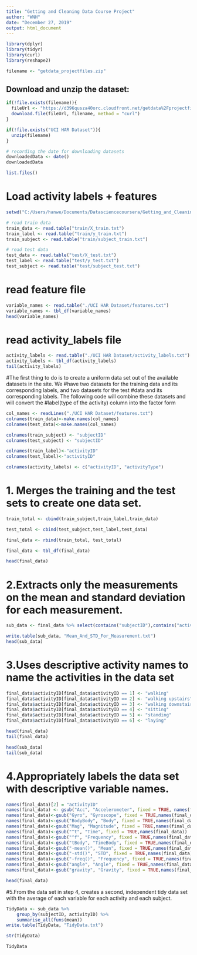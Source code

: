 ---
title: "Getting and Cleaning Data Course Project"
author: "WNH"
date: "December 27, 2019"
output: html_document
---

```{r}
library(dplyr)
library(tidyr)
library(curl)
library(reshape2)
```

```{r}
filename <- "getdata_projectfiles.zip"
```
## Download and unzip the dataset:
```{r}
if(!file.exists(filename)){
  fileUrl <- "https://d396qusza40orc.cloudfront.net/getdata%2Fprojectfiles%2FUCI%20HAR%20Dataset.zip"
  download.file(fileUrl, filename, method = "curl")
}

if(!file.exists("UCI HAR Dataset")){
  unzip(filename)
}

# recording the date for downloading datasets
downloadedData <- date()
downloadedData

list.files()

```
# Load activity labels + features
```{r}
setwd("C:/Users/hanwe/Documents/Datasciencecoursera/Getting_and_Cleaning_Course/Project/UCI HAR Dataset")

# read train data
train_data <- read.table("train/X_train.txt")
train_label <- read.table("train/y_train.txt")
train_subject <- read.table("train/subject_train.txt")

# read test data
test_data <- read.table("test/X_test.txt")
test_label <- read.table("test/y_test.txt")
test_subject <- read.table("test/subject_test.txt")

```
# read feature file
```{r}
variable_names <- read.table("./UCI HAR Dataset/features.txt")
variable_names <- tbl_df(variable_names)
head(variable_names)
```
# read activity_labels file
```{r}
activity_labels <- read.table("./UCI HAR Dataset/activity_labels.txt")
activity_labels <- tbl_df(activity_labels)
tail(activity_labels)

```
#The first thing to do is to create a uniform data set out of the available datasets in the site. We #have two datasets for the training data and its corresponding labels, and two datasets for the test #data and its corresponding labels. The following code will combine these datasets and will convert the #label(type of the activity) column into the factor form 
```{r}
col_names <- readLines("./UCI HAR Dataset/features.txt")
colnames(train_data)<-make.names(col_names)
colnames(test_data)<-make.names(col_names)

colnames(train_subject) <- "subjectID"
colnames(test_subject) <- "subjectID"

colnames(train_label)<-"activityID"
colnames(test_label)<-"activityID"

colnames(activity_labels) <- c("activityID", "activityType")
```

# 1. Merges the training and the test sets to create one data set.
```{r}
train_total <- cbind(train_subject,train_label,train_data)

test_total <- cbind(test_subject,test_label,test_data)

final_data <- rbind(train_total, test_total)

final_data <- tbl_df(final_data)

head(final_data)
```
# 2.Extracts only the measurements on the mean and standard deviation for each measurement.
```{r}
sub_data <- final_data %>% select(contains("subjectID"),contains("activityID"),contains(".mean."),contains(".std."))

write.table(sub_data, "Mean_And_STD_For_Measurement.txt")
head(sub_data)
```
# 3.Uses descriptive activity names to name the activities in the data set
```{r}
final_data$activityID[final_data$activityID == 1] <- "walking"
final_data$activityID[final_data$activityID == 2] <- "walking upstairs"
final_data$activityID[final_data$activityID == 3] <- "walking downstairs"
final_data$activityID[final_data$activityID == 4] <- "sitting"
final_data$activityID[final_data$activityID == 5] <- "standing"
final_data$activityID[final_data$activityID == 6] <- "laying"

head(final_data)
tail(final_data)

head(sub_data)
tail(sub_data)

```
# 4.Appropriately labels the data set with descriptive variable names.
```{r}
names(final_data)[2] = "activityID"
names(final_data) <- gsub("Acc", "Accelerometer", fixed = TRUE, names(final_data)) 
names(final_data)<-gsub("Gyro", "Gyroscope", fixed = TRUE,names(final_data))
names(final_data)<-gsub("BodyBody", "Body", fixed = TRUE,names(final_data))
names(final_data)<-gsub("Mag", "Magnitude", fixed = TRUE,names(final_data))
names(final_data)<-gsub("^t", "Time", fixed = TRUE,names(final_data))
names(final_data)<-gsub("^f", "Frequency", fixed = TRUE,names(final_data))
names(final_data)<-gsub("tBody", "TimeBody", fixed = TRUE,names(final_data))
names(final_data)<-gsub("-mean()", "Mean", fixed = TRUE,names(final_data), ignore.case = TRUE)
names(final_data)<-gsub("-std()", "STD", fixed = TRUE,names(final_data), ignore.case = TRUE)
names(final_data)<-gsub("-freq()", "Frequency", fixed = TRUE,names(final_data), ignore.case = TRUE)
names(final_data)<-gsub("angle", "Angle", fixed = TRUE,names(final_data))
names(final_data)<-gsub("gravity", "Gravity", fixed = TRUE,names(final_data))

head(final_data)
```
#5.From the data set in step 4, creates a second, independent tidy data set with the average of each variable for each activity and each subject.
```{r}
TidyData <- sub_data %>%
    group_by(subjectID, activityID) %>%
    summarise_all(funs(mean))
write.table(TidyData, "TidyData.txt")
```

```{r}
str(TidyData)
```

```{r}
TidyData
```

```{r}

```

```{r}

```

```{r}

```

